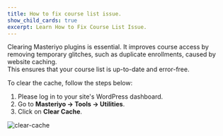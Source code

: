 ```yaml
---
title: How to fix course list issue.
show_child_cards: true
excerpt: Learn How to Fix Course List Issue. 
---
```


Clearing Masteriyo plugins is essential. It improves course access by removing temporary glitches, such as duplicate enrollments, caused by website caching.<br> 
This ensures that your course list is up-to-date and error-free.

To clear the cache, follow the steps below:

1. Please log in to your site's WordPress dashboard.
2. Go to **Masteriyo -> Tools -> Utilities**.
3. Click on **Clear Cache**.

![clear-cache](https://github.com/user-attachments/assets/583ba572-a8c0-4311-a72d-4d0e2ca4cc7d)
